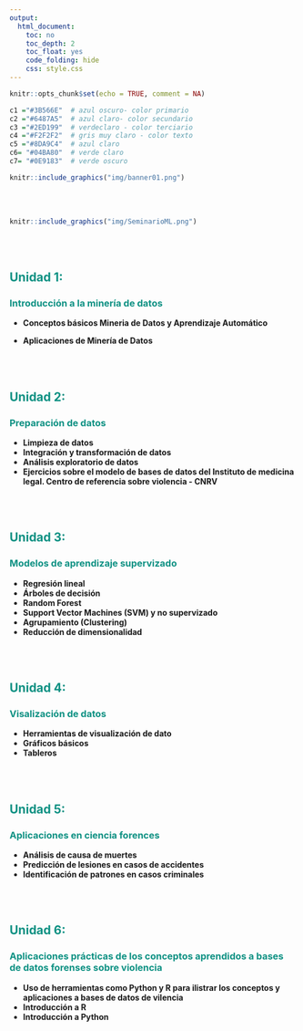 ```yaml
---
output:
  html_document:
    toc: no
    toc_depth: 2
    toc_float: yes
    code_folding: hide
    css: style.css
---
```



```r
knitr::opts_chunk$set(echo = TRUE, comment = NA)

c1 ="#3B566E"  # azul oscuro- color primario 
c2 ="#6487A5"  # azul claro- color secundario
c3 ="#2ED199"  # verdeclaro - color terciario
c4 ="#F2F2F2"  # gris muy claro - color texto
c5 ="#8DA9C4"  # azul claro 
c6= "#04BA80"  # verde claro
c7= "#0E9183"  # verde oscuro
```


```r
knitr::include_graphics("img/banner01.png")
```


<br/><br/>


```r
knitr::include_graphics("img/SeminarioML.png")
```


<br/><br/>



## <span style="color:#0E9183">**Unidad 1: **</span> 

### <span style="color:#0E9183">**Introducción a la minería de datos**</span>

* **Conceptos básicos Mineria de Datos y Aprendizaje Automático**

* **Aplicaciones de Minería de Datos**

<br/><br/>




## <span style="color:#0E9183"> **Unidad 2:**</span>  

### <span style="color:#0E9183">**Preparación de datos**</span>


* **Limpieza de datos**
* **Integración y transformación  de datos**
* **Análisis exploratorio de datos**
* **Ejercicios sobre el modelo de bases de datos del Instituto de medicina legal. Centro de referencia sobre violencia - CNRV **

<br/><br/>

## <span style="color:#0E9183"> **Unidad 3:**</span>  

### <span style="color:#0E9183"> **Modelos de aprendizaje supervizado**</span>

* **Regresión lineal**
* **Árboles de decisión**
* **Random Forest**
* **Support Vector Machines (SVM) y no supervizado**
* **Agrupamiento (Clustering)**
* **Reducción de dimensionalidad**

<br/><br/>

## <span style="color:#0E9183">**Unidad 4:**</span>  

### <span style="color:#0E9183">**Visalización de datos**</span>

* **Herramientas de visualización de dato**
* **Gráficos básicos**
* **Tableros**

<br/><br/>

## <span style="color:#0E9183">**Unidad 5: **</span>  

### <span style="color:#0E9183">**Aplicaciones en ciencia forences**</span>

* **Análisis de causa de muertes **
* **Predicción de lesiones en casos de accidentes**
* **Identificación de patrones en casos criminales**

<br/><br/>

## <span style="color:#0E9183">**Unidad 6:**</span>  

### <span style="color:#0E9183"> **Aplicaciones prácticas de los conceptos aprendidos a bases de datos forenses sobre violencia**</span>

* **Uso de herramientas como Python y R para ilistrar los conceptos y aplicaciones a bases de datos de vilencia**
* **Introducción a R**
* **Introducción a Python**


<br/><br/>